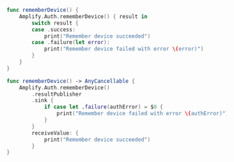 <BlockSwitcher>

<Block name="Listener (iOS 11+)">

```swift
func rememberDevice() {
    Amplify.Auth.rememberDevice() { result in
        switch result {
        case .success:
            print("Remember device succeeded")
        case .failure(let error):
            print("Remember device failed with error \(error)")
        }
    }
}
```

</Block>

<Block name="Combine">

```swift
func rememberDevice() -> AnyCancellable {
    Amplify.Auth.rememberDevice()
        .resultPublisher
        .sink {
            if case let .failure(authError) = $0 {
                print("Remember device failed with error \(authError)")
            }
        }
        receiveValue: {
            print("Remember device succeeded")
        }
}
```

</Block>

</BlockSwitcher>
